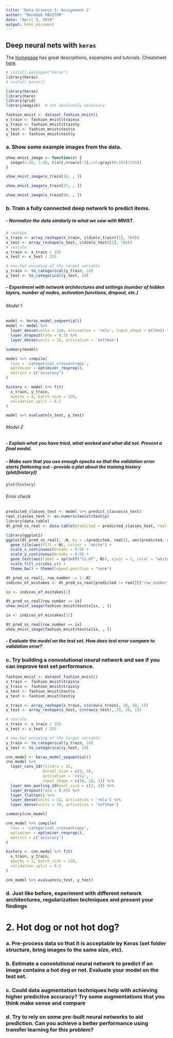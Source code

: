 ```yaml
---
title: 'Data Science 3: Assignment 2'
author: "Benedek PÁSZTOR"
date: "April 5, 2019"
output: html_document
---
```


## Deep neural nets with `keras`

The [homepage](https://keras.rstudio.com/) has great descrpitions, expamples
and tutorials. Cheatsheet [here](https://www.rstudio.com/resources/cheatsheets/). 

```r
# install.packages("keras")
library(keras)
# install_keras()
```

  
```r
library(keras)
library(here)
library(grid)
library(magick)  # not absolutely necessary
```


```r
fashion_mnist <- dataset_fashion_mnist()
x_train <- fashion_mnist$train$x
y_train <- fashion_mnist$train$y
x_test <- fashion_mnist$test$x
y_test <- fashion_mnist$test$y
```


### a. Show some example images from the data.

```r
show_mnist_image <- function(x) {
  image(1:28, 1:28, t(x)[,nrow(x):1],col=gray((0:255)/255)) 
}

show_mnist_image(x_train[18, , ])
```


```r
show_mnist_image(x_train[27, , ])
```


```r
show_mnist_image(x_train[98, , ])
```


### b. Train a fully connected deep network to predict items.

##### - Normalize the data similarly to what we saw with MNIST.

```r
# reshape
x_train <- array_reshape(x_train, c(dim(x_train)[1], 784)) 
x_test <- array_reshape(x_test, c(dim(x_test)[1], 784)) 
# rescale
x_train <- x_train / 255
x_test <- x_test / 255

# one-hot encoding of the target variable
y_train <- to_categorical(y_train, 10)
y_test <- to_categorical(y_test, 10)
```

##### - Experiment with network architectures and settings (number of hidden layers, number of nodes, activation functions, dropout, etc.)

###### Model 1

```r
model <- keras_model_sequential() 
model <- model %>% 
  layer_dense(units = 128, activation = 'relu', input_shape = c(784)) %>%
  layer_dropout(rate = 0.3) %>%
  layer_dense(units = 10, activation = 'softmax')
```

```r
summary(model)
```
```r
model %>% compile(
  loss = 'categorical_crossentropy',
  optimizer = optimizer_rmsprop(),
  metrics = c('accuracy')
)
```

```r
history <- model %>% fit(
  x_train, y_train, 
  epochs = 4, batch_size = 128, 
  validation_split = 0.2
)
```

```r
model %>% evaluate(x_test, y_test)
```

###### Model 2

##### - Explain what you have tried, what worked and what did not. Present a final model.


##### - Make sure that you use enough epochs so that the validation error starts flattening out - provide a plot about the training history (plot(history))

```r
plot(history)
```



###### Error check


```r
predicted_classes_test <- model %>% predict_classes(x_test)
real_classes_test <- as.numeric(mnist$test$y)
library(data.table)
dt_pred_vs_real <- data.table(predicted = predicted_classes_test, real = real_classes_test)

library(ggplot2)
ggplot(dt_pred_vs_real[, .N, by = .(predicted, real)], aes(predicted, real)) +
  geom_tile(aes(fill = N), colour = "white") +
  scale_x_continuous(breaks = 0:9) +
  scale_y_continuous(breaks = 0:9) +
  geom_text(aes(label = sprintf("%1.0f", N)), vjust = 1, color = "white") +
  scale_fill_viridis_c() +
  theme_bw() + theme(legend.position = "none")
```

```r
dt_pred_vs_real[, row_number := 1:.N]
indices_of_mistakes <- dt_pred_vs_real[predicted != real][["row_number"]]
```


```r
ix <- indices_of_mistakes[1]

dt_pred_vs_real[row_number == ix]
show_mnist_image(fashion_mnist$test$x[ix, , ])
```

```r
ix <- indices_of_mistakes[11]

dt_pred_vs_real[row_number == ix]
show_mnist_image(fashion_mnist$test$x[ix, , ])
```


##### - Evaluate the model on the test set. How does test error compare to validation error?


### c. Try building a convolutional neural network and see if you can improve test set performance.


```r

fashion_mnist <- dataset_fashion_mnist()
x_train <- fashion_mnist$train$x
y_train <- fashion_mnist$train$y
x_test <- fashion_mnist$test$x
y_test <- fashion_mnist$test$y

x_train <- array_reshape(x_train, c(nrow(x_train), 28, 28, 1))
x_test <- array_reshape(x_test, c(nrow(x_test), 28, 28, 1))

# rescale
x_train <- x_train / 255
x_test <- x_test / 255

# one-hot encoding of the target variable
y_train <- to_categorical(y_train, 10)
y_test <- to_categorical(y_test, 10)
```


```r
cnn_model <- keras_model_sequential() 
cnn_model %>% 
  layer_conv_2d(filters = 32,
                kernel_size = c(3, 3), 
                activation = 'relu',
                input_shape = c(28, 28, 1)) %>%
  layer_max_pooling_2d(pool_size = c(2, 2)) %>% 
  layer_dropout(rate = 0.25) %>%
  layer_flatten() %>% 
  layer_dense(units = 32, activation = 'relu') %>% 
  layer_dense(units = 10, activation = 'softmax')
```

```r
summary(cnn_model)
```



```r
cnn_model %>% compile(
  loss = 'categorical_crossentropy',
  optimizer = optimizer_rmsprop(),
  metrics = c('accuracy')
)
```

```r
history <- cnn_model %>% fit(
  x_train, y_train, 
  epochs = 2, batch_size = 128, 
  validation_split = 0.2
)
```

```r
cnn_model %>% evaluate(x_test, y_test)
```



### d. Just like before, experiment with different network architectures, regularization techniques and present your findings



# 2. Hot dog or not hot dog?



### a. Pre-process data so that it is acceptable by Keras (set folder structure, bring images to the same size, etc).

### b. Estimate a convolutional neural network to predict if an image contains a hot dog or not. Evaluate your model on the test set.

### c. Could data augmentation techniques help with achieving higher predictive accuracy? Try some augmentations that you think make sense and compare

### d. Try to rely on some pre-built neural networks to aid prediction. Can you achieve a better performance using transfer learning for this problem?
